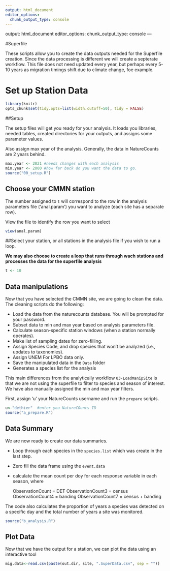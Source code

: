 ```yaml
---
output: html_document
editor_options: 
  chunk_output_type: console
---
```

output: html_document
editor_options: 
  chunk_output_type: console
---

#Superfile

These scripts allow you to create the data outputs needed for the Superfile creation. Since the data processing is different we will create a septerate workflow. This file does not need updated every year, but perhaps every 5-10 years as migration timings shift due to climate change, foe example. 


# Set up Station Data {#Setup3}

```r

library(knitr)
opts_chunk$set(tidy.opts=list(width.cutoff=50), tidy = FALSE)

```

##Setup

The setup files will get you ready for your analysis. It loads you libraries, needed tables, created directories for your outputs, and assigns some parameter values. 

Also assign max year of the analysis. Generally, the data in NatureCounts are 2 years behind. 

```r

max.year <- 2021 #needs changes with each analysis
min.year <- 2000 #how far back do you want the data to go. 
source("00_setup.R")

```

## Choose your CMMN station {#Setup3.1}

The number assigned to `t` will correspond to the row in the analysis parameters file ('anal.param') you want to analyze (each site has a separate row).

View the file to identify the row you want to select
```r

view(anal.param)

```

##Select your station, or all stations in the analysis file if you wish to run a loop. 

**We may also choose to create a loop that runs through wach stations and processes the data for the superfile analysis**
```r

t <- 10

```

## Data manipulations {#Setup3.2}

Now that you have selected the CMMN site, we are going to clean the data. The cleaning scripts do the following: 

  - Load the data from the naturecounts database. You will be prompted for your password.
  - Subset data to min and max year based on analysis parameters file.
  - Calculate season-specific station windows (when a station normally operates).
  - Make list of sampling dates for zero-filling.
  - Assign Species Code, and drop species that won't be analyzed (i.e., updates to taxonomies).
  - Assign UNEM For LPBO data only.
  - Save the manipulated data in the `Data` folder
  - Generates a species list for the analysis

This main differences from the analytically workflow `03-LoadManipSite` is that we are not using the superfile to filter to species and season of interest. We have also manually assigned the min and max year filters. 
  
First, assign 'u' your NatureCounts username and run the `prepare` scripts.

```r
  
u<-"dethier"  #enter you NatureCOunts ID
source("a_prepare.R")

```

## Data Summary

We are now ready to create our data summaries.  

  - Loop through each species in the `species.list` which was create in the last step.
  - Zero fill the data frame using the `event.data` 
  - calculate the mean count per doy for each response variable in each season, where
  
    ObservationCount = DET
    ObservationCount3 = census
    ObservationCount4 = banding
    ObservationCount7 = census + banding
    
The code also calculates the proportion of years a species was detected on a specific day and the total number of years a site was monitored. 

```r

source("b_analysis.R")

```


## Plot Data

Now that we have the output for a station, we can plot the data using an interactive tool 

```r

mig.data<-read.csv(paste(out.dir, site, ".SuperData.csv", sep = ""))



```
